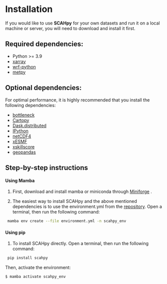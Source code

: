 # Installation {.unnumbered}

If you would like to use **SCAHpy** for your own datasets and run it on a local machine or server, you will need to download and install it first.

## Required dependencies: {.unnumbered}

* Python >= 3.9
* [xarray](http://xarray.pydata.org/)
* [wrf-python](https://github.com/NCAR/wrf-python)
* [metpy](https://github.com/Unidata/MetPy)

## Optional dependencies: {.unnumbered}

For optimal performance, it is highly recommended that you install the following dependencies:

* [bottleneck](https://github.com/kwgoodman/bottleneck)
* [Cartopy](https://scitools.org.uk/cartopy)
* [Dask.distributed](http://distributed.dask.org/)
* [IPython](https://ipython.org/)
* [netCDF4](https://unidata.github.io/netcdf4-python)
* [xESMF](https://xesmf.readthedocs.io/)
* [xskillscore](https://github.com/xarray-contrib/xskillscore/tree/stable)
* [geopandas](https://geopandas.org/en/stable/)


## Step-by-step instructions {.unnumbered}

#### Using Mamba

1. First, download and install mamba or miniconda through [Miniforge](https://github.com/conda-forge/miniforge) .

2. The easiest way to install SCAHpy and the above mentioned dependencies is to use the environment.yml from the [repository](https://github.com/fiorelacl/SCAHpy/). Open a terminal, then run the following command:

```bash
 mamba env create --file environment.yml -n scahpy_env
```

#### Using pip

1. To install SCAHpy directly. Open a terminal, then run the following command:

```bash
 pip install scahpy
```

Then, activate the environment:

```default
$ mamba activate scahpy_env
```


